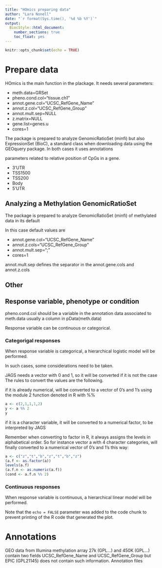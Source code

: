 ```yaml
---
title: "HOmics preparing data"
author: "Lara Nonell"
date: "`r format(Sys.time(), '%d %b %Y')`"
output: 
  BiocStyle::html_document:
    number_sections: true
    toc_float: yes
---
```


```r
knitr::opts_chunk$set(echo = TRUE)

```

# Prepare data

HOmics is the main function in the plackage. It needs several parameters:

- meth.data=GRSet
- pheno.cond.col="tissue.ch1"
- annot.gene.col="UCSC_RefGene_Name"
- annot.z.col="UCSC_RefGene_Group"
- annot.mult.sep=NULL
- z.matrix=NULL
- gene.list=genes.u
- cores=1
 
The package is prepared to analyze GenomicRatioSet (minfi) but also ExpressionSet (BioC), a standard class when downloading data using the GEOquery package.
In both cases it uses annotations 

parameters related to relative position of CpGs in a gene.

- 3'UTR
- TSS1500
- TSS200
- Body
- 5'UTR
 
## Analyzing a Methylation GenomicRatioSet

The package is prepared to analyze GenomicRatioSet (minfi) of methylated data in its default 

In this case default values are 

- annot.gene.col="UCSC_RefGene_Name"
- annot.z.cols="UCSC_RefGene_Group"
- annot.mult.sep=";"
- cores=1

annot.mult.sep defines the separator in the annot.gene.cols and annot.z.cols

## Other

## Response variable, phenotype or condition

pheno.cond.col should be a variable  in the annotation data  associated to meth.data
usually a column in pData(meth.data)

Response variable can be continuous or categorical. 

### Categorigal responses

When response variable is categorical, a hierarchical logistic model will be performed.

In such cases, some considerations need to be taken.

JAGS needs a vector with 0 and 1, so it will be converted if it is not the case
The rules to convert the values are the following.

if it is already numerical, will be converted to a vector of 0's and 1's using the module 2 function denoted in R with %%

```r
a <- c(2,1,1,1,2)
y <- a %% 2
y
```

if it is a character variable, it will be converted to a numerical factor, to be interpreted by JAGS

Remember when converting to factor in R, it always assigns the levels in alphabetical order.
So for instance vector a with 4 character categories, will finally converted to a numerical vector of 0's and 1's this way:

```r
a <- c("z","t","b","z","t","b","z")
(a.f <- as.factor(a))
levels(a.f)
(a.f.n <- as.numeric(a.f))
(cond <- a.f.n %% 2)
```

### Continuous responses

When response variable is continuous, a hierarchical linear model will be performed.

Note that the `echo = FALSE` parameter was added to the code chunk to prevent printing of the R code that generated the plot.

# Annotations

GEO data from Illumina methylation array 27k (GPL...) and 450K (GPL...) contain two fields UCSC_RefGene_Name and UCSC_RefGene_Group but EPIC (GPL21145) does not contain such information. Annotation files
